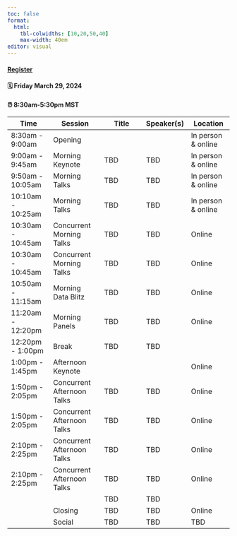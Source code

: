 ```yaml
---
toc: false
format: 
  html: 
    tbl-colwidths: [10,20,50,40]
    max-width: 40em
editor: visual
---
```


::: callout-important
#### [Register](https://forms.gle/ttzf3MyogJuCNAeD9){target="_blank"}

#### 🗓 Friday March 29, 2024

#### ⏰ 8:30am-5:30pm MST
:::

| Time               | Session                    | Title | Speaker(s) | Location           |
|--------------|-----------------|--------------|--------------|--------------|
| 8:30am - 9:00am    | Opening                    |       |            | In person & online |
| 9:00am - 9:45am    | Morning Keynote            | TBD   | TBD        | In person & online |
| 9:50am - 10:05am   | Morning Talks              | TBD   | TBD        | In person & online |
| 10:10am - 10:25am  | Morning Talks              | TBD   | TBD        | In person & online |
| 10:30am - 10:45am  | Concurrent Morning Talks   | TBD   | TBD        | Online             |
| 10:30am - 10:45am  | Concurrent Morning Talks   | TBD   | TBD        | Online             |
| 10:50am - 11:15am  | Morning Data Blitz         | TBD   | TBD        | Online             |
| 11:20am - 12:20pm  | Morning Panels             | TBD   | TBD        | Online             |
| 12:20pm - 1:00pm   | Break                      | TBD   | TBD        |                    |
| 1:00pm - 1:45pm    | Afternoon Keynote          |       |            | Online             |
| 1:50pm - 2:05pm    | Concurrent Afternoon Talks | TBD   | TBD        | Online             |
| 1:50pm - 2:05pm    | Concurrent Afternoon Talks | TBD   | TBD        | Online             |
| 2:10pm - 2:25pm    | Concurrent Afternoon Talks | TBD   | TBD        | Online             |
| 2:10pm - 2:25pm    | Concurrent Afternoon Talks | TBD   | TBD        | Online             |
|                    |                            | TBD   | TBD        |                    |
|                    | Closing                    | TBD   | TBD        | Online             |
|                    | Social                     | TBD   | TBD        | TBD                |
